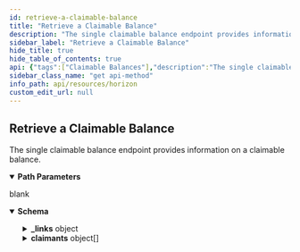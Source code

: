 ```yaml
---
id: retrieve-a-claimable-balance
title: "Retrieve a Claimable Balance"
description: "The single claimable balance endpoint provides information on a claimable balance."
sidebar_label: "Retrieve a Claimable Balance"
hide_title: true
hide_table_of_contents: true
api: {"tags":["Claimable Balances"],"description":"The single claimable balance endpoint provides information on a claimable balance.","operationId":"RetrieveAClaimableBalance","parameters":[{"name":"claimable_balance_id","in":"path","required":true,"description":"A unique identifier for this claimable balance.","schema":{"type":"string"}}],"responses":{"200":{"description":"blank","content":{"application/json":{"schema":{"type":"object","properties":{"_links":{"type":"object","properties":{"self":{"type":"object","properties":{"href":{"type":"string","format":"link"},"templated":{"type":"boolean"}},"required":["href"]},"operations":{"type":"object","properties":{"href":{"type":"string","format":"link"},"templated":{"type":"boolean"}},"required":["href"]},"transactions":{"type":"object","properties":{"href":{"type":"string","format":"link"},"templated":{"type":"boolean"}},"required":["href"]}},"required":["self","operations","transactions"]},"id":{"type":"string"},"asset":{"type":"string"},"amount":{"type":"string"},"sponsor":{"type":"string"},"last_modified_ledger":{"type":"string"},"last_modified_time":{"type":"string"},"claimants":{"type":"array","items":{"type":"object","properties":{"destination":{"type":"string","pattern":"G[A-Z0-9]{55}"},"predicate":{"type":"object","properties":{"and":{"type":"array","items":{"type":"object","properties":{"or":{"type":"array","items":{"type":"object","properties":{"relBefore":{"type":"string"},"absBefore":{"type":"string"},"absBeforeEpoch":{"type":"string"}}}},"not":{"type":"object","properties":{"unconditional":{"type":"boolean"},"relBefore":{"type":"string"},"absBefore":{"type":"string"},"absBeforeEpoch":{"type":"string"}}}}}}}}}}},"flags":{"type":"integer"},"paging_token":{"type":"string"}},"required":["id","paging_token","asset","amount","last_modified_ledger","last_modified_time"]}}}}},"method":"get","path":"/claimable_balances/{claimable_balance_id}","servers":[{"url":"https://horizon.stellar.org","description":"The main network"},{"url":"https://horizon-testnet.stellar.org","description":"The test network"}],"info":{"title":"Horizon","version":"0.0.1"},"postman":{"name":"Retrieve a Claimable Balance","description":{"content":"The single claimable balance endpoint provides information on a claimable balance.","type":"text/plain"},"url":{"path":["claimable_balances",":claimable_balance_id"],"host":["{{baseUrl}}"],"query":[],"variable":[{"disabled":false,"description":{"content":"(Required) A unique identifier for this claimable balance.","type":"text/plain"},"type":"any","value":"","key":"claimable_balance_id"}]},"header":[{"key":"Accept","value":"application/json"}],"method":"GET"}}
sidebar_class_name: "get api-method"
info_path: api/resources/horizon
custom_edit_url: null
---
```



## Retrieve a Claimable Balance



The single claimable balance endpoint provides information on a claimable balance.

<details style={{"marginBottom":"1rem"}} data-collapsed={false} open={true}><summary style={{}}><strong>Path Parameters</strong></summary><div><ul><ParamsItem className={"paramsItem"} param={{"name":"claimable_balance_id","in":"path","required":true,"description":"A unique identifier for this claimable balance.","schema":{"type":"string"}}}></ParamsItem></ul></div></details><div><ApiTabs><TabItem label={"200"} value={"200"}><div>

blank

</div><div><MimeTabs schemaType={"response"}><TabItem label={"application/json"} value={"application/json"}><SchemaTabs><TabItem label={"Schema"} value={"Schema"}><details style={{}} data-collapsed={false} open={true}><summary style={{"textAlign":"left"}}><strong>Schema</strong></summary><div style={{"textAlign":"left","marginLeft":"1rem"}}></div><ul style={{"marginLeft":"1rem"}}><SchemaItem collapsible={true} className={"schemaItem"}><details style={{}}><summary style={{}}><strong>_links</strong><span style={{"opacity":"0.6"}}> object</span></summary><div style={{"marginLeft":"1rem"}}><SchemaItem collapsible={true} className={"schemaItem"}><details style={{}}><summary style={{}}><strong>self</strong><span style={{"opacity":"0.6"}}> object</span></summary><div style={{"marginLeft":"1rem"}}><SchemaItem collapsible={false} name={"href"} required={false} deprecated={undefined} schemaDescription={undefined} schemaName={"link"} qualifierMessage={undefined} defaultValue={undefined}></SchemaItem><SchemaItem collapsible={false} name={"templated"} required={false} deprecated={undefined} schemaDescription={undefined} schemaName={"boolean"} qualifierMessage={undefined} defaultValue={undefined}></SchemaItem></div></details></SchemaItem><SchemaItem collapsible={true} className={"schemaItem"}><details style={{}}><summary style={{}}><strong>operations</strong><span style={{"opacity":"0.6"}}> object</span></summary><div style={{"marginLeft":"1rem"}}><SchemaItem collapsible={false} name={"href"} required={false} deprecated={undefined} schemaDescription={undefined} schemaName={"link"} qualifierMessage={undefined} defaultValue={undefined}></SchemaItem><SchemaItem collapsible={false} name={"templated"} required={false} deprecated={undefined} schemaDescription={undefined} schemaName={"boolean"} qualifierMessage={undefined} defaultValue={undefined}></SchemaItem></div></details></SchemaItem><SchemaItem collapsible={true} className={"schemaItem"}><details style={{}}><summary style={{}}><strong>transactions</strong><span style={{"opacity":"0.6"}}> object</span></summary><div style={{"marginLeft":"1rem"}}><SchemaItem collapsible={false} name={"href"} required={false} deprecated={undefined} schemaDescription={undefined} schemaName={"link"} qualifierMessage={undefined} defaultValue={undefined}></SchemaItem><SchemaItem collapsible={false} name={"templated"} required={false} deprecated={undefined} schemaDescription={undefined} schemaName={"boolean"} qualifierMessage={undefined} defaultValue={undefined}></SchemaItem></div></details></SchemaItem></div></details></SchemaItem><SchemaItem collapsible={false} name={"id"} required={false} deprecated={undefined} schemaDescription={undefined} schemaName={"string"} qualifierMessage={undefined} defaultValue={undefined}></SchemaItem><SchemaItem collapsible={false} name={"asset"} required={false} deprecated={undefined} schemaDescription={undefined} schemaName={"string"} qualifierMessage={undefined} defaultValue={undefined}></SchemaItem><SchemaItem collapsible={false} name={"amount"} required={false} deprecated={undefined} schemaDescription={undefined} schemaName={"string"} qualifierMessage={undefined} defaultValue={undefined}></SchemaItem><SchemaItem collapsible={false} name={"sponsor"} required={false} deprecated={undefined} schemaDescription={undefined} schemaName={"string"} qualifierMessage={undefined} defaultValue={undefined}></SchemaItem><SchemaItem collapsible={false} name={"last_modified_ledger"} required={false} deprecated={undefined} schemaDescription={undefined} schemaName={"string"} qualifierMessage={undefined} defaultValue={undefined}></SchemaItem><SchemaItem collapsible={false} name={"last_modified_time"} required={false} deprecated={undefined} schemaDescription={undefined} schemaName={"string"} qualifierMessage={undefined} defaultValue={undefined}></SchemaItem><SchemaItem collapsible={true} className={"schemaItem"}><details style={{}}><summary style={{}}><strong>claimants</strong><span style={{"opacity":"0.6"}}> object[]</span></summary><div style={{"marginLeft":"1rem"}}><SchemaItem collapsible={false} name={"destination"} required={false} deprecated={undefined} schemaDescription={undefined} schemaName={"string"} qualifierMessage={"**Possible values:** Value must match regular expression `G[A-Z0-9]{55}`"} defaultValue={undefined}></SchemaItem><SchemaItem collapsible={true} className={"schemaItem"}><details style={{}}><summary style={{}}><strong>predicate</strong><span style={{"opacity":"0.6"}}> object</span></summary><div style={{"marginLeft":"1rem"}}><SchemaItem collapsible={true} className={"schemaItem"}><details style={{}}><summary style={{}}><strong>and</strong><span style={{"opacity":"0.6"}}> object[]</span></summary><div style={{"marginLeft":"1rem"}}><SchemaItem collapsible={true} className={"schemaItem"}><details style={{}}><summary style={{}}><strong>or</strong><span style={{"opacity":"0.6"}}> object[]</span></summary><div style={{"marginLeft":"1rem"}}><SchemaItem collapsible={false} name={"relBefore"} required={false} deprecated={undefined} schemaDescription={undefined} schemaName={"string"} qualifierMessage={undefined} defaultValue={undefined}></SchemaItem><SchemaItem collapsible={false} name={"absBefore"} required={false} deprecated={undefined} schemaDescription={undefined} schemaName={"string"} qualifierMessage={undefined} defaultValue={undefined}></SchemaItem><SchemaItem collapsible={false} name={"absBeforeEpoch"} required={false} deprecated={undefined} schemaDescription={undefined} schemaName={"string"} qualifierMessage={undefined} defaultValue={undefined}></SchemaItem></div></details></SchemaItem><SchemaItem collapsible={true} className={"schemaItem"}><details style={{}}><summary style={{}}><strong>not</strong><span style={{"opacity":"0.6"}}> object</span></summary><div style={{"marginLeft":"1rem"}}><SchemaItem collapsible={false} name={"unconditional"} required={false} deprecated={undefined} schemaDescription={undefined} schemaName={"boolean"} qualifierMessage={undefined} defaultValue={undefined}></SchemaItem><SchemaItem collapsible={false} name={"relBefore"} required={false} deprecated={undefined} schemaDescription={undefined} schemaName={"string"} qualifierMessage={undefined} defaultValue={undefined}></SchemaItem><SchemaItem collapsible={false} name={"absBefore"} required={false} deprecated={undefined} schemaDescription={undefined} schemaName={"string"} qualifierMessage={undefined} defaultValue={undefined}></SchemaItem><SchemaItem collapsible={false} name={"absBeforeEpoch"} required={false} deprecated={undefined} schemaDescription={undefined} schemaName={"string"} qualifierMessage={undefined} defaultValue={undefined}></SchemaItem></div></details></SchemaItem></div></details></SchemaItem></div></details></SchemaItem></div></details></SchemaItem><SchemaItem collapsible={false} name={"flags"} required={false} deprecated={undefined} schemaDescription={undefined} schemaName={"integer"} qualifierMessage={undefined} defaultValue={undefined}></SchemaItem><SchemaItem collapsible={false} name={"paging_token"} required={false} deprecated={undefined} schemaDescription={undefined} schemaName={"string"} qualifierMessage={undefined} defaultValue={undefined}></SchemaItem></ul></details></TabItem><TabItem label={"Example (from schema)"} value={"Example (from schema)"}><ResponseSamples responseExample={"{\n  \"_links\": {\n    \"self\": {\n      \"href\": \"string\",\n      \"templated\": true\n    },\n    \"operations\": {\n      \"href\": \"string\",\n      \"templated\": true\n    },\n    \"transactions\": {\n      \"href\": \"string\",\n      \"templated\": true\n    }\n  },\n  \"id\": \"string\",\n  \"asset\": \"string\",\n  \"amount\": \"string\",\n  \"sponsor\": \"string\",\n  \"last_modified_ledger\": \"string\",\n  \"last_modified_time\": \"string\",\n  \"claimants\": [\n    {\n      \"destination\": \"string\",\n      \"predicate\": {\n        \"and\": [\n          {\n            \"or\": [\n              {\n                \"relBefore\": \"string\",\n                \"absBefore\": \"string\",\n                \"absBeforeEpoch\": \"string\"\n              }\n            ],\n            \"not\": {\n              \"unconditional\": true,\n              \"relBefore\": \"string\",\n              \"absBefore\": \"string\",\n              \"absBeforeEpoch\": \"string\"\n            }\n          }\n        ]\n      }\n    }\n  ],\n  \"flags\": 0,\n  \"paging_token\": \"string\"\n}"} language={"json"}></ResponseSamples></TabItem></SchemaTabs></TabItem></MimeTabs></div></TabItem></ApiTabs></div>
      